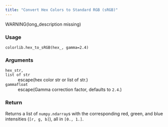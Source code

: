 ```yaml
---
title: "Convert Hex Colors to Standard RGB (sRGB)"
---
```


WARNING(long_description missing)

### Usage

<pre><code class='language-python'>colorlib.hex_to_sRGB(hex_, gamma=2.4)</code></pre>

### Arguments

<dl class="pyp-list param-list">
  <dt style = "white-space: nowrap; font-family: monospace; vertical-align: top">
   <code id="colorspace.colorlib.colorlib.hex_to_sRGB:hex_">hex_</code><code class="argument-class">str, list of str</code>
  </dt>
 <dd>escape(hex color str or list of str.)</dd>
  <dt style = "white-space: nowrap; font-family: monospace; vertical-align: top">
   <code id="colorspace.colorlib.colorlib.hex_to_sRGB:gamma">gamma</code><code class="argument-class">float</code>
  </dt>
 <dd>escape(Gamma correction factor, defaults to `2.4`.)</dd>
</dl>

### Return

Returns a list of `numpy.ndarray`s with the corresponding
red, green, and blue intensities (`[r, g, b]`), all in `[0., 1.]`.
